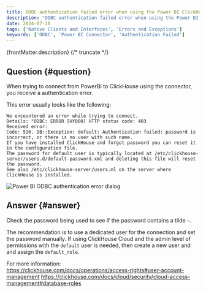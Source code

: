 ```yaml
---
title: ODBC authentication failed error when using the Power BI ClickHouse connector
description: "ODBC authentication failed error when using the Power BI ClickHouse connector"
date: 2024-07-10
tags: ['Native Clients and Interfaces', 'Errors and Exceptions']
keywords: ['ODBC', 'Power BI Connector', 'Authentication Failed']
---
```



{frontMatter.description}
{/* truncate */}

## Question {#question}

When trying to connect from PowerBI to ClickHouse using the connector, you receive a authentication error.

This error usually looks like the following:

```
We encountered an error while trying to connect.
Details: "ODBC: ERROR [HY000] HTTP status code: 403
Received error:
Code: 516. DB::Exception: default: Authentication failed: password is incorrect, or there is no user with such name.
If you have installed ClickHouse and forgot password you can reset it in the configuration file.
The password for default user is typically located at /etc/clickhouse-server/users.d/default-password.xml and deleting this file will reset the password.
See also /etc/clickhouse-server/users.ml on the server where
ClickHouse is installed.
```
<Image img={powerbi_error} size="md" alt="Power BI ODBC authentication error dialog" border />

## Answer {#answer}

Check the password being used to see if the password contains a tilde `~`.  

The recommendation is to use a dedicated user for the connection and set the password manually.  If using ClickHouse Cloud and the admin level of permissions with the `default` user is needed, then create a new user and and assign the `default_role`.

For more information:  
https://clickhouse.com/docs/operations/access-rights#user-account-management
https://clickhouse.com/docs/cloud/security/cloud-access-management#database-roles
